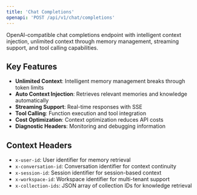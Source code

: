 ```yaml
---
title: 'Chat Completions'
openapi: 'POST /api/v1/chat/completions'
---
```


OpenAI-compatible chat completions endpoint with intelligent context injection, unlimited context through memory management, streaming support, and tool calling capabilities.

## Key Features

- **Unlimited Context**: Intelligent memory management breaks through token limits
- **Auto Context Injection**: Retrieves relevant memories and knowledge automatically  
- **Streaming Support**: Real-time responses with SSE
- **Tool Calling**: Function execution and tool integration
- **Cost Optimization**: Context optimization reduces API costs
- **Diagnostic Headers**: Monitoring and debugging information

## Context Headers

- `x-user-id`: User identifier for memory retrieval
- `x-conversation-id`: Conversation identifier for context continuity
- `x-session-id`: Session identifier for session-based context
- `x-workspace-id`: Workspace identifier for multi-tenant support
- `x-collection-ids`: JSON array of collection IDs for knowledge retrieval